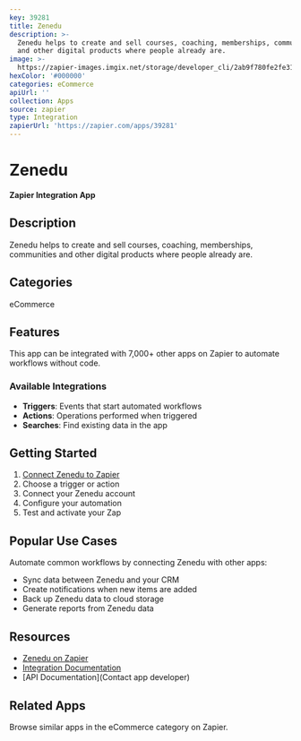 ```yaml
---
key: 39281
title: Zenedu
description: >-
  Zenedu helps to create and sell courses, coaching, memberships, communities
  and other digital products where people already are.
image: >-
  https://zapier-images.imgix.net/storage/developer_cli/2ab9f780fe2fe31f0d8223216d935a31_2.png?auto=format%2Ccompress&ixlib=python-3.0.0&q=50
hexColor: '#000000'
categories: eCommerce
apiUrl: ''
collection: Apps
source: zapier
type: Integration
zapierUrl: 'https://zapier.com/apps/39281'
---
```

# Zenedu

**Zapier Integration App**

## Description

Zenedu helps to create and sell courses, coaching, memberships, communities and other digital products where people already are.

## Categories

eCommerce

## Features

This app can be integrated with 7,000+ other apps on Zapier to automate workflows without code.

### Available Integrations

- **Triggers**: Events that start automated workflows
- **Actions**: Operations performed when triggered
- **Searches**: Find existing data in the app

## Getting Started

1. [Connect Zenedu to Zapier](https://zapier.com/apps/39281)
2. Choose a trigger or action
3. Connect your Zenedu account
4. Configure your automation
5. Test and activate your Zap

## Popular Use Cases

Automate common workflows by connecting Zenedu with other apps:

- Sync data between Zenedu and your CRM
- Create notifications when new items are added
- Back up Zenedu data to cloud storage
- Generate reports from Zenedu data

## Resources

- [Zenedu on Zapier](https://zapier.com/apps/39281)
- [Integration Documentation](https://zapier.com/apps/39281/integrations)
- [API Documentation](Contact app developer)

## Related Apps

Browse similar apps in the eCommerce category on Zapier.
